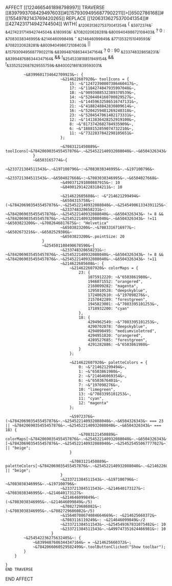 AFFECT [[1224665461898798997]]
	TRAVERSE [[8397993708429497603]]#[[15793094956877902211]]>[[6502786168]]#[[15549782143769420265]]
	REPLACE [[12063136275370041354]]#[[4274231714942744504]] WITH{
	 ~&12063136275370041354&~ {
            ~&5972374&~: ~&4274231714942744504&~
            ~&180993&~: ~&7082020628281&~.~&800940498672108403&~ ? 0 : ~&7083038346995&~.~&214646099849&~ - ~&214646099849&~
            ~&7713532151049593&~: ~&7082020628281&~.~&800940498672108403&~ || ~&15793094956877902211&~.~&8399487686344347164&~ ? 0 : 90 
            ~&233748328658231&~: ~&8399487686344347164&~ && !~&254533818851949154&~ && !~&3352522687829555759&~.~&8400021861839593031&~

            ~&8399601734642709923&~: {
							~&214622607920&~ toolIcons = {
								15: ~&"12472390807386460417&~,
								17: ~&"1104274047935997048&~,
								18: ~&"9093988532389370539&~, 
								14: ~&"5204404160700829527&~,
								13: ~&"14459632586516747131&~,
								21: ~&"4188248842830809614&~,
								16: ~&"5204259481269240318&~,
								23: ~&"5204547061482173331&~,
								12: ~&"1413836428252919100&~,
								8: ~&"8173742602784935909&~,
								6: ~&"1888152859074732210&~,
								11: ~&"7322837842298105651&~
							};

							~&7083121450889&~ toolIcons[~&7842069035455457876&~.~&254522140932088040&~.~&6504326343&~];
				}
				~&6503165774&~{
							~&233721384511543&~.~&197100796&~:~&7083038346995&~.~&197100796&~
							~&233721384511543&~.~&6504027668&~:~&7083038346995&~.~&6504027668&~
							~&490371291080887915&~: 10
							~&8400129142283184211&~: 10
							
							~&214622605608&~: ~&"214621299494&~
							~&6504315758&~: (~&7842069035455457876&~.~&254522140932088040&~.~&254549061334391125&~)
						  	~&233748328658231&~: ~&7842069035455457876&~.~&254522140932088040&~.~&6504326343&~ != 8 && ~&7842069035455457876&~.~&254522140932088040&~.~&6504326343&~ !=11							~&6503823200&~.~&7082646817675&~: "Helvetica"
							~&6503823200&~.~&7083316716977&~: ~&6502673216&~.~&6502529386&~
							~&6503823200&~.pointSize: 20
					}
					~&254501108490678590&~{
						  	~&233748328658231&~: ~&7842069035455457876&~.~&254522140932088040&~.~&6504326343&~ != 8 && ~&7842069035455457876&~.~&254522140932088040&~.~&6504326343&~ !=11	
							~&214622605608&~: {
								~&214622607920&~ colorMaps = {
									23: {
										1075912220: ~&"6503861980&~,
										1946071552: "orangered",
										2160099282: "magenta",
										1295010528: "deepskyblue",
										1724002610: ~&"197098276&~, 
										2157042289: "forestgreen",
										1945823001: ~&"7083395101253&~,
										1718932200: "cyan"
									},
									18: {
										4294962549: ~&"7083395101253&~,
										4290702078: "deepskyblue", 
										4294090495: "mediumvioletred",
										4294951820: "orangered",
										4289527685: "forestgreen",
										4291282886: ~&"6503861980&~
									}
								};

								~&214622607920&~ paletteColors = {
									0: ~&"214621299494&~,
									1: ~&"6503861980&~, 
									2: ~&"214646069354&~,
									6: ~&"6503676401&~,
									7: ~&"197098276&~,
									10: "limegreen", 
									13: ~&"7083395101253&~,
									11: "cyan", 
									12: "magenta"
								};

								~&5972376&~ (~&7842069035455457876&~.~&254522140932088040&~.~&6504326343&~ === 23 || ~&7842069035455457876&~.~&254522140932088040&~.~&6504326343&~ === 18) {
									~&7083121450889&~ colorMaps[~&7842069035455457876&~.~&254522140932088040&~.~&6504326343&~][~&7842069035455457876&~.~&254522140932088040&~.~&254525455067777027&~] || "beige";
								}

								~&7083121450889&~ paletteColors[~&7842069035455457876&~.~&254522140932088040&~.~&214622605608&~] || "beige";
							}
							~&233721384511543&~.~&197100796&~: ~&7083038346995&~.~&197100796&~
							~&233721384511543&~.~&214640173127&~: ~&7083038346995&~.~&214640173127&~
							~&214646099849&~: (~&7083038346995&~.~&214646099849&~/5)
							~&7082729686082&~: (~&7083038346995&~.~&7082729686082&~/5)
							~&15640708674084664669&~: ~&214625660372&~
							~&7083116119249&~: ~&214646099849&~/2
							~&233721384511543&~.~&254549367831075482&~: 10
							~&233721384511543&~.~&499747351624466981&~: 10
						}
			~&254542236275632405&~: {
                ~&8399487686344347164&~ = ~&214625660372&~;
                ~&7842066060529582499&~.toolButtonClicked("Show toolbar");
            }
        }
        
	}
	END TRAVERSE
END AFFECT
